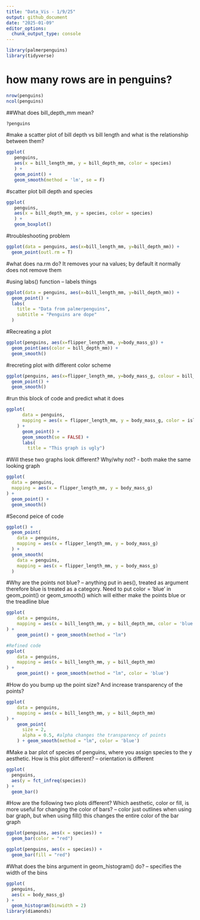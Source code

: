 ```yaml
---
title: "Data_Vis - 1/9/25"
output: github_document
date: "2025-01-09"
editor_options: 
  chunk_output_type: console
---
```


```r
library(palmerpenguins)
library(tidyverse)
```
# how many rows are in penguins?
```r
nrow(penguins)
ncol(penguins)
```
##What does bill_depth_mm mean?
```r
?penguins
```
#make a scatter plot of bill depth vs bill length and what is the relationship between them?
```r
ggplot(
   penguins,
   aes(x = bill_length_mm, y = bill_depth_mm, color = species)
   ) +
   geom_point() +
   geom_smooth(method = 'lm', se = F)
```

#scatter plot bill depth and species
```r
ggplot(
   penguins,
   aes(x = bill_depth_mm, y = species, color = species)
   ) +
   geom_boxplot()
```

#troubleshooting problem
```r
ggplot(data = penguins, aes(x=bill_length_mm, y=bill_depth_mm)) + 
  geom_point(outl.rm = T)
```

#what does na.rm do? It removes your na values; by default it normally does not remove them

#using labs() function -- labels things
```r
ggplot(data = penguins, aes(x=bill_length_mm, y=bill_depth_mm)) + 
  geom_point() + 
  labs(
    title = "Data from palmerpenguins",
    subtitle = "Penguins are dope"
  )
```

#Recreating a plot
```r
ggplot(penguins, aes(x=flipper_length_mm, y=body_mass_g)) + 
  geom_point(aes(color = bill_depth_mm)) +
  geom_smooth() 
```

#recreting plot with different color scheme
```r
ggplot(penguins, aes(x=flipper_length_mm, y=body_mass_g, colour = bill_depth_mm)) + 
  geom_point() +
  geom_smooth() 
```

#run this block of code and predict what it does
```r
ggplot(
      data = penguins,
      mapping = aes(x = flipper_length_mm, y = body_mass_g, color = island)
    ) +
      geom_point() +
      geom_smooth(se = FALSE) +
      labs(
        title = "This graph is ugly")
```

#Will these two graphs look different? Why/why not? - both make the same looking graph
```r
ggplot(
  data = penguins,
  mapping = aes(x = flipper_length_mm, y = body_mass_g)
) +
  geom_point() +
  geom_smooth()
```

#Second peice of code
```r
ggplot() +
  geom_point(
    data = penguins,
    mapping = aes(x = flipper_length_mm, y = body_mass_g)
  ) +
  geom_smooth(
    data = penguins,
    mapping = aes(x = flipper_length_mm, y = body_mass_g)
  )
```

#Why are the points not blue? -- anything put in aes(), treated as argument therefore blue is treated as a category. Need to put color = 'blue' in geom_point() or geom_smooth() which will either make the points blue or the treadline blue
```r
ggplot(
    data = penguins, 
    mapping = aes(x = bill_length_mm, y = bill_depth_mm, color = 'blue')
) +
    geom_point() + geom_smooth(method = "lm")

#Refined code
ggplot(
    data = penguins, 
    mapping = aes(x = bill_length_mm, y = bill_depth_mm)
) +
    geom_point() + geom_smooth(method = "lm", color = 'blue')
```

#How do you bump up the point size? And increase transparency of the points?
```r
ggplot(
    data = penguins, 
    mapping = aes(x = bill_length_mm, y = bill_depth_mm)
) +
    geom_point(
      size = 2,
      alpha = 0.5, #alpha changes the transparency of points
    ) + geom_smooth(method = "lm", color = 'blue')
```

#Make a bar plot of species of penguins, where you assign species to the y aesthetic. How is this plot different? -- orientation is different
```r
ggplot(
  penguins,
  aes(y = fct_infreq(species))
) +
  geom_bar()
```

#How are the following two plots different? Which aesthetic, color or fill, is more useful for changing the color of bars? -- color just outlines when using bar graph, but when using fill() this changes the entire color of the bar graph
```r
ggplot(penguins, aes(x = species)) +
  geom_bar(color = "red")

ggplot(penguins, aes(x = species)) +
  geom_bar(fill = "red")
```

#What does the bins argument in geom_histogram() do? -- specifies the width of the bins
```r
ggplot(
  penguins,
  aes(x = body_mass_g)
) +
  geom_histogram(binwidth = 2)
library(diamonds)
```